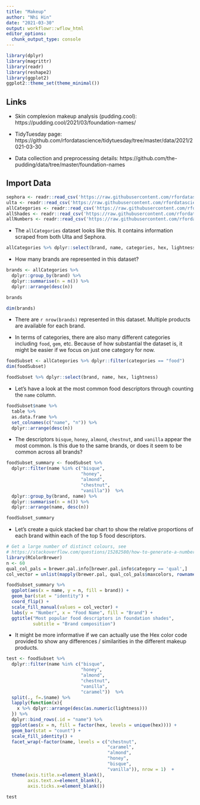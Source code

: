 ```yaml
---
title: "Makeup"
author: "Nhi Hin"
date: "2021-03-30"
output: workflowr::wflow_html
editor_options:
  chunk_output_type: console
---
```


```r
library(dplyr)
library(magrittr)
library(readr)
library(reshape2)
library(ggplot2)
ggplot2::theme_set(theme_minimal())
```


## Links

- Skin complexion makeup analysis (pudding.cool): https://pudding.cool/2021/03/foundation-names/

- TidyTuesday page: https://github.com/rfordatascience/tidytuesday/tree/master/data/2021/2021-03-30

- Data collection and preprocessing details: https://github.com/the-pudding/data/tree/master/foundation-names

## Import Data

```r
sephora <- readr::read_csv('https://raw.githubusercontent.com/rfordatascience/tidytuesday/master/data/2021/2021-03-30/sephora.csv')
ulta <- readr::read_csv('https://raw.githubusercontent.com/rfordatascience/tidytuesday/master/data/2021/2021-03-30/ulta.csv')
allCategories <- readr::read_csv('https://raw.githubusercontent.com/rfordatascience/tidytuesday/master/data/2021/2021-03-30/allCategories.csv')
allShades <- readr::read_csv('https://raw.githubusercontent.com/rfordatascience/tidytuesday/master/data/2021/2021-03-30/allShades.csv')
allNumbers <- readr::read_csv('https://raw.githubusercontent.com/rfordatascience/tidytuesday/master/data/2021/2021-03-30/allNumbers.csv')

```

- The `allCategories` dataset looks like this. It contains information scraped from both Ulta and Sephora. 

```r
allCategories %>% dplyr::select(brand, name, categories, hex, lightness) 
```

- How many brands are represented in this dataset?

```r
brands <- allCategories %>% 
  dplyr::group_by(brand) %>%
  dplyr::summarise(n = n()) %>%
  dplyr::arrange(desc(n))

brands

dim(brands)

```

- There are `r nrow(brands)` represented in this dataset. Multiple products are available for each brand. 

- In terms of categories, there are also many different categories including `food`, `gem`, etc. Because of how substantial the dataset is, it might be easier if we focus on just one category for now. 

```r
foodSubset <- allCategories %>% dplyr::filter(categories == "food")
dim(foodSubset)

foodSubset %>% dplyr::select(brand, name, hex, lightness)
```

- Let's have a look at the most common food descriptors through counting the `name` column.

```r
foodSubset$name %>% 
  table %>% 
  as.data.frame %>% 
  set_colnames(c("name", "n")) %>%
  dplyr::arrange(desc(n))
```

- The descriptors `bisque`, `honey`, `almond`, `chestnut`, and `vanilla` appear the most common. Is this due to the same brands, or does it seem to be common across all brands?

```r
foodSubset_summary <- foodSubset %>%
  dplyr::filter(name %in% c("bisque",
                            "honey",
                            "almond", 
                            "chestnut",
                            "vanilla"))  %>% 
  dplyr::group_by(brand, name) %>%
  dplyr::summarise(n = n()) %>%
  dplyr::arrange(name, desc(n)) 

foodSubset_summary
```

- Let's create a quick stacked bar chart to show the relative proportions of each brand within each of the top 5 food descriptors. 

```r
# Get a large number of distinct colours, see
# https://stackoverflow.com/questions/15282580/how-to-generate-a-number-of-most-distinctive-colors-in-r
library(RColorBrewer)
n <- 60
qual_col_pals = brewer.pal.info[brewer.pal.info$category == 'qual',]
col_vector = unlist(mapply(brewer.pal, qual_col_pals$maxcolors, rownames(qual_col_pals)))

foodSubset_summary %>%
  ggplot(aes(x = name, y = n, fill = brand)) +
  geom_bar(stat = "identity") +
  coord_flip() +
  scale_fill_manual(values = col_vector) +
  labs(y = "Number", x = "Food Name", fill = "Brand") +
  ggtitle("Most popular food descriptors in foundation shades", 
          subtitle = "Brand composition") 
```

- It might be more informative if we can actually use the Hex color code provided to show any differences / similarities in the different makeup products. 

```r
test <- foodSubset %>%
  dplyr::filter(name %in% c("bisque",
                            "honey",
                            "almond", 
                            "chestnut",
                            "vanilla",
                            "caramel"))  %>% 
  split(., f=.$name) %>%
  lapply(function(x){
    x %>% dplyr::arrange(desc(as.numeric(lightness)))
  }) %>%
  dplyr::bind_rows(.id = "name") %>%
  ggplot(aes(x = n, fill = factor(hex, levels = unique(hex)))) +
  geom_bar(stat = "count") +
  scale_fill_identity() +
  facet_wrap(~factor(name, levels = c("chestnut",
                                      "caramel", 
                                      "almond",
                                      "honey", 
                                      "bisque", 
                                      "vanilla")), nrow = 1)  +
  theme(axis.title.x=element_blank(),
        axis.text.x=element_blank(),
        axis.ticks.x=element_blank())
 
test
```

